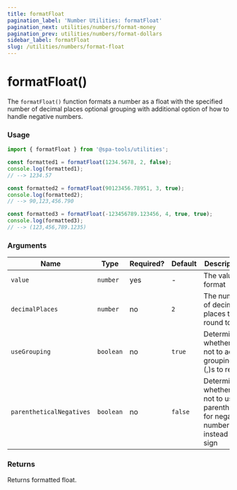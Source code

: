 ```yaml
---
title: formatFloat
pagination_label: 'Number Utilities: formatFloat'
pagination_next: utilities/numbers/format-money
pagination_prev: utilities/numbers/format-dollars
sidebar_label: formatFloat
slug: /utilities/numbers/format-float
---
```



<PackageCaption packageName='@spa-tools/utilities' />

# formatFloat()

The `formatFloat()` function formats a number as a float with the
specified number of decimal places optional grouping with additional
option of how to handle negative numbers.

### Usage

```ts
import { formatFloat } from '@spa-tools/utilities';

const formatted1 = formatFloat(1234.5678, 2, false);
console.log(formatted1);
// --> 1234.57

const formatted2 = formatFloat(90123456.78951, 3, true);
console.log(formatted2);
// --> 90,123,456.790

const formatted3 = formatFloat(-123456789.123456, 4, true, true);
console.log(formatted3);
// --> (123,456,789.1235)
```

### Arguments

| Name                     | Type      | Required? | Default | Description                                                                           |
| ------------------------ | --------- | --------- | ------- | ------------------------------------------------------------------------------------- |
| `value`                  | `number`  | yes       | -       | The value to format                                                                   |
| `decimalPlaces`          | `number`  | no        | `2`     | The number of decimal places to round to                                              |
| `useGrouping`            | `boolean` | no        | `true`  | Determines whether or not to add grouping (,)s to result                              |
| `parentheticalNegatives` | `boolean` | no        | `false` | Determines whether or not to use parentheses for negative numbers instead of `-` sign |

### Returns

Returns formatted float.
